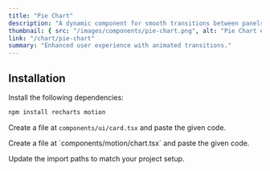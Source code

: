 ```yaml
---
title: "Pie Chart"
description: "A dynamic component for smooth transitions between panels."
thumbnail: { src: "/images/components/pie-chart.png", alt: "Pie Chart example" }
link: "/chart/pie-chart"
summary: "Enhanced user experience with animated transitions."
---
```


<ComponentPreview name="pie-chart-demo" />

## Installation

<Steps>
<Step>
Install the following dependencies:
</Step>

```bash 
npm install recharts motion
```

<Step>Create a file at `components/ui/card.tsx` and paste the given code.</Step>

<CollapsibleSource name="card" />

<Step>
    Create a file at `components/motion/chart.tsx` and paste the given code.
</Step>

<CollapsibleSource name="chart" />

<Step>Update the import paths to match your project setup.</Step>

</Steps>
